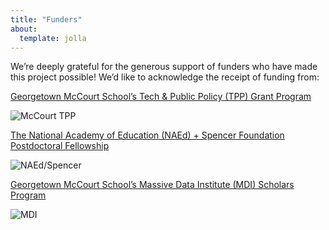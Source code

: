 ```yaml
---
title: "Funders"
about:
  template: jolla
---
```


We're deeply grateful for the generous support of funders who have made this project possible! We'd like to acknowledge the receipt of funding from:

[Georgetown McCourt School's Tech \& Public Policy (TPP) Grant Program](https://mccourt.georgetown.edu/news/tech-public-policy-program-awards-2m-in-research-funding/)

<img class="logo-img" src="funder_logos/tpp.png" alt="McCourt TPP">

[The National Academy of Education (NAEd) + Spencer Foundation Postdoctoral Fellowship](https://naeducation.org/awardee/rebecca-johnson/)

<img class="logo-img" src="funder_logos/naedspencer.png" alt="NAEd/Spencer">

[Georgetown McCourt School's Massive Data Institute (MDI) Scholars Program](https://mdi.georgetown.edu/events/big-ideas-big-impact-georgetown-students-advance-35-data-driven-policy-solutions/)

<img class="logo-img" src="funder_logos/massive_data_institute_logo.jpeg" alt="MDI">

